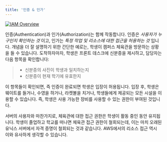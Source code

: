 ```yaml
---
title: '인증 & 인가'
---
```


[![IAM Overview](https://static.us-east-1.prod.workshops.aws/public/856f008e-b000-462c-b14e-2b12e35d7697/static/images/iam/iam-overview-1.png)](https://static.us-east-1.prod.workshops.aws/public/856f008e-b000-462c-b14e-2b12e35d7697/static/images/iam/iam-overview-1.png)


인증(Authentication)과 인가(Authorization)는 함께 작동합니다. 인증은 _사용자가 누구인지 확인하는 것_ 이고, 인가는 _특정 작업 및 리소스에 대한 접근을 허용하는 것_ 입니다. 개념을 더 잘 설명하기 위한 간단한 예로는, 학생이 캠퍼스 체육관을 방문하는 상황을 들 수 있습니다. 도착하자마자, 학생은 프론트 데스크에 신분증을 제시하고, 담당자는 다음 항목을 확인합니다:

> - 신분증의 사진이 학생과 일치하는지
> - 신분증이 현재 학기에 유효한지

이 항목들이 확인되면, 즉 인증이 완료되면 학생은 입장이 허용됩니다. 입장 후, 학생은 웨이트를 들거나, 수영을 하거나, 라켓볼을 치거나, 학생들에게 제공되는 모든 시설을 이용할 수 있습니다. 즉, 학생은 사용 가능한 장비를 사용할 수 있는 권한이 부여된 것입니다.

서버의 사용자와 마찬가지로, 체육관에 대한 접근 권한은 학생이 활동 중인 동안 유지됩니다. 학생이 졸업하고 학교를 떠나면 체육관 접근 권한이 철회되는데, 이는 마치 오래된 유닉스 서버에서 자격 증명이 철회되는 것과 같습니다. AWS에서의 리소스 접근 역시 이와 유사하게 생각할 수 있습니다.